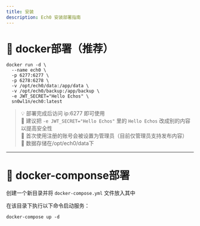 ```yaml
---
title: 安装
description: Ech0 安装部署指南
---
```

# 🐳 docker部署（推荐）

```shell
docker run -d \
  --name ech0 \
  -p 6277:6277 \
  -p 6278:6278 \
  -v /opt/ech0/data:/app/data \
  -v /opt/ech0/backup:/app/backup \
  -e JWT_SECRET="Hello Echos" \
  sn0wl1n/ech0:latest
```

> 💡 部署完成后访问 ip:6277 即可使用  
> 🚷 建议把 `-e JWT_SECRET="Hello Echos"` 里的 `Hello Echos` 改成别的内容以提高安全性  
> 📍 首次使用注册的账号会被设置为管理员（目前仅管理员支持发布内容）  
> 🎈 数据存储在/opt/ech0/data下  

---

# 🐋 docker-componse部署

创建一个新目录并将 `docker-compose.yml` 文件放入其中

在该目录下执行以下命令启动服务：

```shell
docker-compose up -d
```